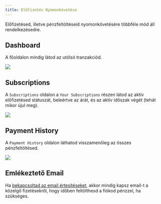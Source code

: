 ```yaml
---
title: Előfizetés Nyomonkövetése
---
```


Előfizetésed, illetve pénzfeltöltéseid nyomonkövetésére többféle mód áll rendelkezésedre.

## Dashboard

A főoldalon mindig látod az utólsó tranzakciód.

![](/assets/track1.png)

## Subscriptions

A `Subscriptions` oldalon a `Your Subscriptions` részen látod az aktív előfizetésed státuszát, beleértve az árát, és az aktív időszak végét (tehát mikor újul meg).

![](/assets/track2.png)

## Payment History

A `Payment History` oldalon láthatod visszamenőleg az összes pénzfeltöltésed.

![](/assets/track3.png)

## Emlékeztető Email

Ha [bekapcsoltad az email értesítéseket](../../login-flow/register#beállítások), akkor mindig kapsz email-t a közelgő fizetésekről, hogy időben feltölthesd a fiókod pénzzel, ha szükséges.
